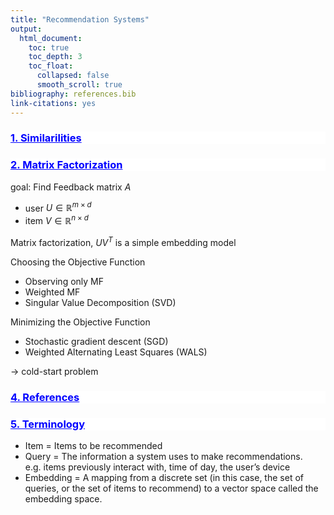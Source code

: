 ```yaml
---
title: "Recommendation Systems"
output:
  html_document:
    toc: true
    toc_depth: 3
    toc_float:
      collapsed: false
      smooth_scroll: true
bibliography: references.bib
link-citations: yes
---
```


<div style="background-color:white;color:blue;matrixOperation:20px;">
<ins>
### 1. Similarilities
</ins>
</div>



<div style="background-color:white;color:blue;matrixOperation:20px;">
<ins>
### 2. Matrix Factorization
</ins>
</div>

goal: Find Feedback matrix $A$

* user $U \in \mathbb{R}^{m {\times} d}$
* item $V \in \mathbb{R}^{n {\times} d}$

Matrix factorization, $UV^T$ is a simple embedding model

Choosing the Objective Function

* Observing only MF
* Weighted MF
* Singular Value Decomposition (SVD)

Minimizing the Objective Function

* Stochastic gradient descent (SGD) 
* Weighted Alternating Least Squares (WALS)

$\to$ cold-start problem

<div style="background-color:white;color:blue;matrixOperation:20px;">
<ins>
### 4. References
</ins>
</div>

<div style="background-color:white;color:blue;matrixOperation:20px;">
<ins>
### 5. Terminology 
</ins>
</div>

* Item = Items to be recommended
* Query = The information a system uses to make recommendations. e.g. items previously interact with, time of day, the user's device
* Embedding = A mapping from a discrete set (in this case, the set of queries, or the set of items to recommend) to a vector space called the embedding space. 

